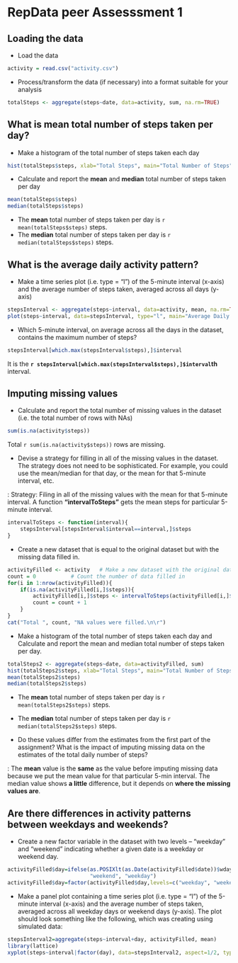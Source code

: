 RepData peer Assesssment 1
===========================


Loading the data
----------------

* Load the data
```r
activity = read.csv("activity.csv")
```
* Process/transform the data (if necessary) into a format suitable for your analysis
```r
totalSteps <- aggregate(steps~date, data=activity, sum, na.rm=TRUE)
```

What is mean total number of steps taken per day?
-------------------------------------------------

* Make a histogram of the total number of steps taken each day
```r
hist(totalSteps$steps, xlab="Total Steps", main="Total Number of Steps")
```

* Calculate and report the **mean** and **median** total number of steps taken 
per day 

```r
mean(totalSteps$steps)
median(totalSteps$steps)
```
* The **mean** total number of steps taken per day is 
    `r mean(totalSteps$steps)` steps.
* The **median** total number of steps taken per day is 
    `r median(totalSteps$steps)` steps.
    
What is the average daily activity pattern?
-------------------------------------------

* Make a time series plot (i.e. type = "l") of the 5-minute interval (x-axis) and the average number of steps taken, averaged across all days (y-axis)

```r
stepsInterval <- aggregate(steps~interval, data=activity, mean, na.rm=TRUE)
plot(steps~interval, data=stepsInterval, type="l", main="Average Daily Activity Pattern", xlab="Interval", ylab="Steps")
```

* Which 5-minute interval, on average across all the days in the dataset, contains the maximum number of steps? 
```r
stepsInterval[which.max(stepsInterval$steps),]$interval
```

It is the **`r stepsInterval[which.max(stepsInterval$steps),]$interval`th** interval.

Imputing missing values
-----------------------

* Calculate and report the total number of missing values in the dataset (i.e. the total number of rows with NAs)
```r
sum(is.na(activity$steps))
```
Total `r sum(is.na(activity$steps))` rows are missing.

* Devise a strategy for filling in all of the missing values in the dataset. The strategy does not need to be sophisticated. For example, you could use the mean/median for that day, or the mean for that 5-minute interval, etc.

: Strategy: Filing in all of the missing values with the mean for that 5-minute interval. A function **"intervalToSteps"** gets the mean steps for particular 5-minute interval. 
```r
intervalToSteps <- function(interval){
    stepsInterval[stepsInterval$interval==interval,]$steps
}
```

* Create a new dataset that is equal to the original dataset but with the missing data filled in.

```r
activityFilled <- activity   # Make a new dataset with the original data
count = 0           # Count the number of data filled in
for(i in 1:nrow(activityFilled)){
    if(is.na(activityFilled[i,]$steps)){
        activityFilled[i,]$steps <- intervalToSteps(activityFilled[i,]$interval)
        count = count + 1
    }
}
cat("Total ", count, "NA values were filled.\n\r")  
```

* Make a histogram of the total number of steps taken each day and Calculate and report the mean and median total number of steps taken per day. 
```r
totalSteps2 <- aggregate(steps~date, data=activityFilled, sum)
hist(totalSteps2$steps, xlab="Total Steps", main="Total Number of Steps")
mean(totalSteps2$steps)
median(totalSteps2$steps)
```
* The **mean** total number of steps taken per day is 
`r mean(totalSteps2$steps)` steps.
* The **median** total number of steps taken per day is 
`r median(totalSteps2$steps)` steps.

* Do these values differ from the estimates from the first part of the assignment? What is the impact of imputing missing data on the estimates of the total daily number of steps?

: The **mean** value is the **same** as the value before imputing missing data because we put the mean value for that particular 5-min interval. The median value shows **a little** difference, but it depends on **where the missing values are**.

Are there differences in activity patterns between weekdays and weekends?
--------------------------------------------------------------------------

* Create a new factor variable in the dataset with two levels – “weekday” and “weekend” indicating whether a given date is a weekday or weekend day.
```r
activityFilled$day=ifelse(as.POSIXlt(as.Date(activityFilled$date))$wday%%6==0,
                          "weekend", "weekday")
activityFilled$day=factor(activityFilled$day,levels=c("weekday", "weekend"))
```


* Make a panel plot containing a time series plot (i.e. type = "l") of the 5-minute interval (x-axis) and the average number of steps taken, averaged across all weekday days or weekend days (y-axis). The plot should look something like the following, which was creating using simulated data:
```r
stepsInterval2=aggregate(steps~interval+day, activityFilled, mean)
library(lattice)
xyplot(steps~interval|factor(day), data=stepsInterval2, aspect=1/2, type="l")

```

